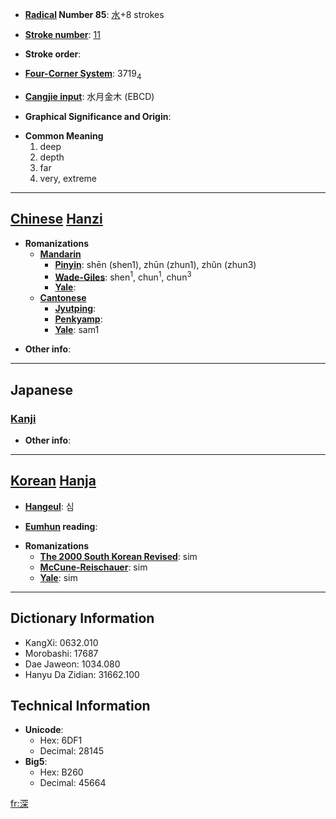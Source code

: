 * '''[[Wiktionary:Chinese radical index| Radical]] Number 85''': [[Wiktionary:Chinese radical index 水|水]]+8 strokes

* '''[[Wiktionary:Chinese total strokes index|Stroke number]]''': [[Wiktionary:Chinese total strokes index 11|11]]

* '''Stroke order''': 

* '''[[Wiktionary:Chinese four corner index|Four-Corner System]]''': 3719<sub>4</sub>

* '''[[Wiktionary:Chinese Cangjie index|Cangjie input]]''': 水月金木 (EBCD)

* '''Graphical Significance and Origin''': 

* '''Common Meaning'''
*#deep
*# depth
*# far
*# very, extreme


----

== [[Chinese]] [[Hanzi]] ==

* '''Romanizations'''
** '''[[Mandarin]]'''
*** '''[[Pinyin]]''': shēn (shen1), zhūn (zhun1), zhǔn (zhun3)
*** '''[[Wade-Giles]]''': shen<sup>1</sup>, chun<sup>1</sup>, chun<sup>3</sup>
*** '''[[Yale]]''': 
** '''[[Cantonese]]'''
*** '''[[Jyutping]]''':
*** '''[[Penkyamp]]''': 
*** '''[[Yale]]''': sam1

* '''Other info''': 

----

==Japanese==
===[[Kanji]]===
{{kanji|on readings=[[しん]] (shin)
|kun readings=[[ふかい]] (fukai), [[ふかさ]] (fukasa), [[ふかめる]] (fukameru)
|rs=水08|grade=3}}

* '''Other info''':  

----

== [[Korean]] [[Hanja]] ==

* '''[[Hangeul]]''': 심

* '''[[Eumhun]] reading''': 

* '''Romanizations'''
** '''[[The 2000 South Korean Revised Romanization|The 2000 South Korean Revised]]''': sim
** '''[[McCune-Reischauer]]''': sim
** '''[[Yale]]''': sim

----

== Dictionary Information ==

* KangXi: 0632.010
* Morobashi: 17687
* Dae Jaweon: 1034.080
* Hanyu Da Zidian: 31662.100

== Technical Information ==

* '''Unicode''':
** Hex: 6DF1
** Decimal: 28145
* '''Big5''':
** Hex: B260
** Decimal: 45664

[[fr:深]]